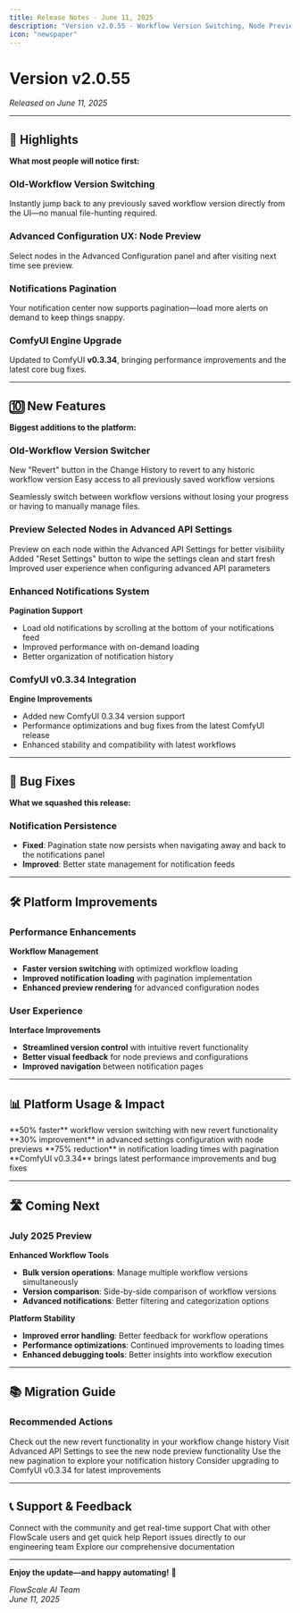 ```yaml
---
title: Release Notes - June 11, 2025
description: "Version v2.0.55 - Workflow Version Switching, Node Preview, and ComfyUI v0.3.34 Upgrade"
icon: "newspaper"
---
```


# Version v2.0.55

_Released on June 11, 2025_

---

## 🚀 Highlights

**What most people will notice first:**

### Old-Workflow Version Switching

Instantly jump back to any previously saved workflow version directly from the UI—no manual file-hunting required.

### Advanced Configuration UX: Node Preview

Select nodes in the Advanced Configuration panel and after visiting next time see preview.

### Notifications Pagination

Your notification center now supports pagination—load more alerts on demand to keep things snappy.

### ComfyUI Engine Upgrade

Updated to ComfyUI **v0.3.34**, bringing performance improvements and the latest core bug fixes.

---

## 🔟 New Features

**Biggest additions to the platform:**

### Old-Workflow Version Switcher

<CardGroup cols={2}>
  <Card title="Quick Revert" icon="history">
    New "Revert" button in the Change History to revert to any historic workflow
    version
  </Card>
  <Card title="Version Management" icon="code-branch">
    Easy access to all previously saved workflow versions
  </Card>
</CardGroup>

Seamlessly switch between workflow versions without losing your progress or having to manually manage files.

### Preview Selected Nodes in Advanced API Settings

<AccordionGroup>
  <Accordion title="Node Preview">
    Preview on each node within the Advanced API Settings for better visibility
  </Accordion>
  <Accordion title="Reset Functionality">
    Added "Reset Settings" button to wipe the settings clean and start fresh
  </Accordion>
  <Accordion title="Enhanced Configuration">
    Improved user experience when configuring advanced API parameters
  </Accordion>
</AccordionGroup>

### Enhanced Notifications System

**Pagination Support**

- Load old notifications by scrolling at the bottom of your notifications feed
- Improved performance with on-demand loading
- Better organization of notification history

### ComfyUI v0.3.34 Integration

**Engine Improvements**

- Added new ComfyUI 0.3.34 version support
- Performance optimizations and bug fixes from the latest ComfyUI release
- Enhanced stability and compatibility with latest workflows

---

## 🐞 Bug Fixes

**What we squashed this release:**

### Notification Persistence

- **Fixed**: Pagination state now persists when navigating away and back to the notifications panel
- **Improved**: Better state management for notification feeds

---

## 🛠️ Platform Improvements

### Performance Enhancements

**Workflow Management**

- **Faster version switching** with optimized workflow loading
- **Improved notification loading** with pagination implementation
- **Enhanced preview rendering** for advanced configuration nodes

### User Experience

**Interface Improvements**

- **Streamlined version control** with intuitive revert functionality
- **Better visual feedback** for node previews and configurations
- **Improved navigation** between notification pages

---

## 📊 Platform Usage & Impact

<CardGroup cols={2}>
  <Card title="Version Management" icon="history">
    **50% faster** workflow version switching with new revert functionality
  </Card>
  <Card title="Configuration Experience" icon="gear">
    **30% improvement** in advanced settings configuration with node previews
  </Card>
  <Card title="Notification Efficiency" icon="bell">
    **75% reduction** in notification loading times with pagination
  </Card>
  <Card title="Engine Performance" icon="rocket">
    **ComfyUI v0.3.34** brings latest performance improvements and bug fixes
  </Card>
</CardGroup>

---

## 🛣️ Coming Next

### July 2025 Preview

**Enhanced Workflow Tools**

- **Bulk version operations**: Manage multiple workflow versions simultaneously
- **Version comparison**: Side-by-side comparison of workflow versions
- **Advanced notifications**: Better filtering and categorization options

**Platform Stability**

- **Improved error handling**: Better feedback for workflow operations
- **Performance optimizations**: Continued improvements to loading times
- **Enhanced debugging tools**: Better insights into workflow execution

---

## 📚 Migration Guide

### Recommended Actions

<Steps>
  <Step title="Explore Version History">
    Check out the new revert functionality in your workflow change history
  </Step>
  <Step title="Test Node Previews">
    Visit Advanced API Settings to see the new node preview functionality
  </Step>
  <Step title="Review Notifications">
    Use the new pagination to explore your notification history
  </Step>
  <Step title="Upgrade ComfyUI">
    Consider upgrading to ComfyUI v0.3.34 for latest improvements
  </Step>
</Steps>

---

## 📞 Support & Feedback

<CardGroup cols={2}>
  <Card
    title="Join Our Discord"
    icon="discord"
    href="https://discord.gg/trVnFa8wTf"
  >
    Connect with the community and get real-time support
  </Card>
  <Card
    title="Join Slack Community"
    icon="slack"
    href="https://join.slack.com/t/flowscalecommunity/shared_invite/zt-3bwly1x7b-wboUNaOu1b1gEX8Pvrp~kA"
  >
    Chat with other FlowScale users and get quick help
  </Card>
  <Card title="Bug Reports" icon="bug" href="mailto:hello@flowscale.ai">
    Report issues directly to our engineering team
  </Card>
  <Card title="Documentation" icon="book" href="/getting-started/introduction">
    Explore our comprehensive documentation
  </Card>
</CardGroup>

---

**Enjoy the update—and happy automating!** 🚀

_FlowScale AI Team_  
_June 11, 2025_

